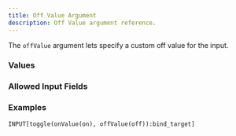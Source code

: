 ```yaml
---
title: Off Value Argument
description: Off Value argument reference.
---
```



<InputFieldArgumentInfo type={InputFieldArgumentType.OFF_VALUE}></InputFieldArgumentInfo>

The `offValue` argument lets specify a custom off value for the <InputFieldLink type={InputFieldType.TOGGLE}></InputFieldLink> input.

### Values

<InputFieldArgumentValuesInfo type={InputFieldArgumentType.OFF_VALUE}></InputFieldArgumentValuesInfo>

### Allowed Input Fields

<InputFieldArgumentAllowedInputFields type={InputFieldArgumentType.OFF_VALUE}></InputFieldArgumentAllowedInputFields>

### Examples

```
INPUT[toggle(onValue(on), offValue(off)):bind_target]
```
